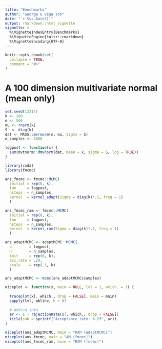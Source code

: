 ```yaml
---
title: "Benchmarks"
author: "George G Vega Yon"
date: "`r Sys.Date()`"
output: rmarkdown::html_vignette
vignette: >
  %\VignetteIndexEntry{Benchmarks}
  %\VignetteEngine{knitr::rmarkdown}
  %\VignetteEncoding{UTF-8}
---
```


```r
knitr::opts_chunk$set(
  collapse = TRUE,
  comment = "#>"
)
```

# A 100 dimension multivariate normal (mean only)

```r
set.seed(12314)
k <- 100
n <- 500
mu <- rnorm(k)
S  <- diag(k)
dat <- MASS::mvrnorm(n, mu, Sigma = S)
n_samples <- 1000
```

```r
logpost <- function(x) {
  sum(mvtnorm::dmvnorm(dat, mean = x, sigma = S, log = TRUE))
}
```

```r
library(coda)
library(fmcmc)

ans_fmcmc <- fmcmc::MCMC(
  initial = rep(0, k),
  fun     = logpost,
  nsteps  = n_samples, 
  kernel  = kernel_adapt(Sigma = diag(k)*.1, freq = 1)
  )

ans_fmcmc_ram <- fmcmc::MCMC(
  initial = rep(0, k),
  fun     = logpost,
  nsteps  = n_samples, 
  kernel  = kernel_ram(Sigma = diag(k)*.1, freq = 1)
  )

```

```r
ans_adaptMCMC <- adaptMCMC::MCMC(
  p        = logpost,
  n        = n_samples,
  init     = rep(0, k),
  acc.rate = .24,
  scale    = rep(.1, k)
  )

ans_adaptMCMC <- mcmc(ans_adaptMCMC$samples)
```

```r
niceplot <- function(x, main = NULL, lvl = 1, which. = 1) {
  
  traceplot(x[, which., drop = FALSE], main = main)
  sapply(lvl, abline, b = 0)
  
  # Adding info
  ar <- 1 - rejectionRate(x[, which., drop = FALSE])
  title(sub = sprintf("Acceptance rate: %.2f", ar))
}
```


```r
niceplot(ans_adaptMCMC, main = "RAM (adaptMCMC)")
niceplot(ans_fmcmc, main = "AM (fmcmc)")
niceplot(ans_fmcmc_ram, main = "RAM (fmcmc)")
```
